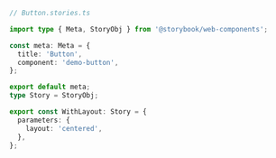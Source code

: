 ```ts
// Button.stories.ts

import type { Meta, StoryObj } from '@storybook/web-components';

const meta: Meta = {
  title: 'Button',
  component: 'demo-button',
};

export default meta;
type Story = StoryObj;

export const WithLayout: Story = {
  parameters: {
    layout: 'centered',
  },
};
```
